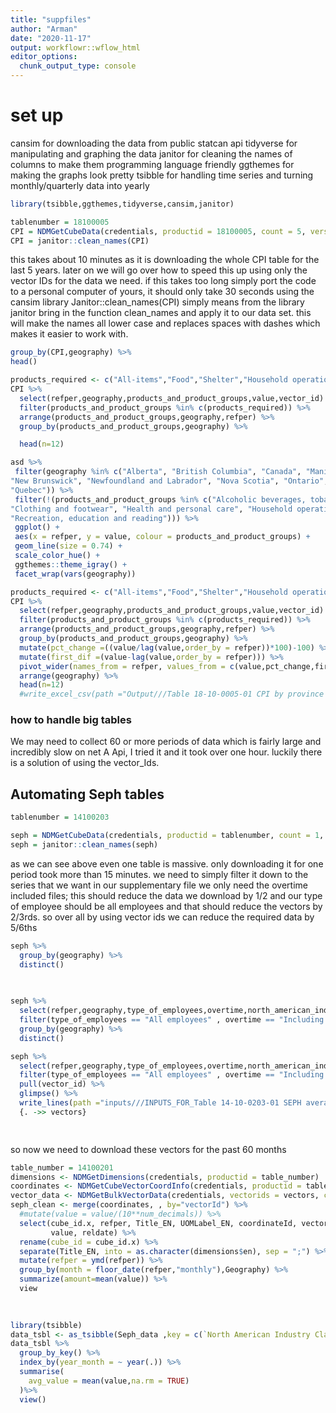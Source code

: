 ```yaml
---
title: "suppfiles"
author: "Arman"
date: "2020-11-17"
output: workflowr::wflow_html
editor_options:
  chunk_output_type: console
---
```


# set up 

cansim for downloading the data from public statcan api
tidyverse for manipulating and graphing the data
janitor for cleaning the names of columns to make them programming language friendly
ggthemes for making the graphs look pretty
tsibble for handling time series and turning monthly/quarterly data into yearly


```r
library(tsibble,ggthemes,tidyverse,cansim,janitor)

```



```r
tablenumber = 18100005
CPI = NDMGetCubeData(credentials, productid = 18100005, count = 5, version = 0, French = FALSE)
CPI = janitor::clean_names(CPI)
```

this takes about 10 minutes as it is downloading the whole CPI table for the last 5 years. later on we will go over how to speed this up using only the vector IDs for the data we need. if this takes too long simply port the code to a personal computer of yours, it should only take 30 seconds using the cansim library Janitor::clean\_names(CPI) simply means from the library janitor bring in the function clean\_names and apply it to our data set. this will make the names all lower case and replaces spaces with dashes which makes it easier to work with.

```r
group_by(CPI,geography) %>%
head()
```

```r
products_required <- c("All-items","Food","Shelter","Household operations, furnishings and equipment", "Clothing and footwear","Transportation","Health and personal care","Recreation, education and reading","Alcoholic beverages, tobacco products and recreational cannabis","Goods","Services")
CPI %>% 
  select(refper,geography,products_and_product_groups,value,vector_id) %>% 
  filter(products_and_product_groups %in% c(products_required)) %>%
  arrange(products_and_product_groups,geography,refper) %>%
  group_by(products_and_product_groups,geography) %>%

  head(n=12)
```

```r
asd %>%
 filter(geography %in% c("Alberta", "British Columbia", "Canada", "Manitoba", 
"New Brunswick", "Newfoundland and Labrador", "Nova Scotia", "Ontario", "Prince Edward Island", 
"Quebec")) %>%
 filter(!(products_and_product_groups %in% c("Alcoholic beverages, tobacco products and recreational cannabis", 
"Clothing and footwear", "Health and personal care", "Household operations, furnishings and equipment", 
"Recreation, education and reading"))) %>%
 ggplot() +
 aes(x = refper, y = value, colour = products_and_product_groups) +
 geom_line(size = 0.74) +
 scale_color_hue() +
 ggthemes::theme_igray() +
 facet_wrap(vars(geography))
```

```r
products_required <- c("All-items","Food","Shelter","Household operations, furnishings and equipment", "Clothing and footwear","Transportation","Health and personal care","Recreation, education and reading","Alcoholic beverages, tobacco products and recreational cannabis","Goods","Services")
CPI %>% 
  select(refper,geography,products_and_product_groups,value,vector_id) %>% 
  filter(products_and_product_groups %in% c(products_required)) %>%
  arrange(products_and_product_groups,geography,refper) %>%
  group_by(products_and_product_groups,geography) %>%
  mutate(pct_change =((value/lag(value,order_by = refper))*100)-100) %>% 
  mutate(first_dif =(value-lag(value,order_by = refper))) %>%
  pivot_wider(names_from = refper, values_from = c(value,pct_change,first_dif)) %>% 
  arrange(geography) %>% 
  head(n=12) 
  #write_excel_csv(path ="Output///Table 18-10-0005-01 CPI by province product groups.csv")


```

### how to handle big tables

We may need to collect 60 or more periods of data which is fairly large and incredibly slow on net A Api, I tried it and it took over one hour. luckily there is a solution of using the vector\_Ids.

## Automating Seph tables

```r

tablenumber = 14100203

seph = NDMGetCubeData(credentials, productid = tablenumber, count = 1, version = 0, French = FALSE)
seph = janitor::clean_names(seph)
```

as we can see above even one table is massive. only downloading it for one period took more than 15 minutes. we need to simply filter it down to the series that we want in our supplementary file we only need the overtime included files; this should reduce the data we download by 1/2 and our type of employee should be all employees and that should reduce the vectors by 2/3rds. so over all by using vector ids we can reduce the required data by 5/6ths

```r
seph %>% 
  group_by(geography) %>% 
  distinct()
    
  
```

```r
seph %>%
  select(refper,geography,type_of_employees,overtime,north_american_industry_classification_system_naics,vector_id,value) %>% 
  filter(type_of_employees == "All employees" , overtime == "Including overtime") %>%
  group_by(geography) %>% 
  distinct() 
```

```r
seph %>%
  select(refper,geography,type_of_employees,overtime,north_american_industry_classification_system_naics,vector_id,value) %>% 
  filter(type_of_employees == "All employees" , overtime == "Including overtime") %>%
  pull(vector_id) %>% 
  glimpse() %>% 
  write_lines(path ="inputs///INPUTS_FOR_Table 14-10-0203-01 SEPH average weekly earnings by all industry all prov and canada.csv") %>%
  {. ->> vectors}

  
```

so now we need to download these vectors for the past 60 months

```r
table_number = 14100201
dimensions <- NDMGetDimensions(credentials, productid = table_number)
coordinates <- NDMGetCubeVectorCoordInfo(credentials, productid = table_number)
vector_data <- NDMGetBulkVectorData(credentials, vectorids = vectors, count = 6)
seph_clean <- merge(coordinates, , by="vectorId") %>%
  #mutate(value = value/(10**num_decimals)) %>%
  select(cube_id.x, refper, Title_EN, UOMLabel_EN, coordinateId, vectorId, 
         value, reldate) %>%
  rename(cube_id = cube_id.x) %>%
  separate(Title_EN, into = as.character(dimensions$en), sep = ";") %>%
  mutate(refper = ymd(refper)) %>%
  group_by(month = floor_date(refper,"monthly"),Geography) %>%
  summarize(amount=mean(value)) %>%
  view
  
  
```

```r
library(tsibble)
data_tsbl <- as_tsibble(Seph_data ,key = c(`North American Industry Classification System (NAICS)`,Geography))
data_tsbl %>%
  group_by_key() %>%
  index_by(year_month = ~ year(.)) %>%
  summarise(
    avg_value = mean(value,na.rm = TRUE)
  )%>%
  view()
```
